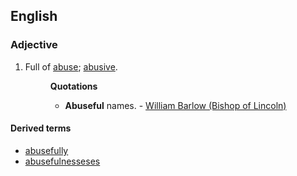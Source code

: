 ==English==

===Adjective===
{{en-adj}}

# {{rare}} Full of [[abuse]]; [[abusive]].
#:'''Quotations'''
#:*'''Abuseful''' names. - [[w:William Barlow (Bishop of Lincoln)|William Barlow (Bishop of Lincoln)]]

====Derived terms====
*[[abusefully]]
*[[abusefulnesseses]]